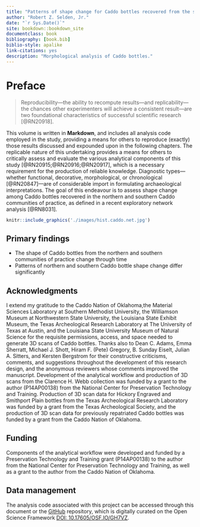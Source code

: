 ```yaml
--- 
title: "Patterns of shape change for Caddo bottles recovered from the southern Caddo area"
author: "Robert Z. Selden, Jr."
date: "`r Sys.Date()`"
site: bookdown::bookdown_site
documentclass: book
bibliography: [book.bib]
biblio-style: apalike
link-citations: yes
description: "Morphological analysis of Caddo bottles."
---
```


# Preface {-}

>Reproducibility---the ability to recompute results---and replicability---the chances other experimenters will achieve a consistent result---are two foundational characteristics of successful scientific research [@RN20918].

This volume is written in **Markdown**, and includes all analysis code employed in the study, providing a means for others to reproduce (exactly) those results discussed and expounded upon in the following chapters. The replicable nature of this undertaking provides a means for others to critically assess and evaluate the various analytical components of this study [@RN20915;@RN20916;@RN20917], which is a necessary requirement for the production of reliable knowledge. Diagnostic types---whether functional, decorative, morphological, or chronological [@RN20847]---are of considerable import in formulating archaeological interpretations. The goal of this endeavour is to assess shape change among Caddo bottles recovered in the northern and southern Caddo communities of practice, as defined in a recent exploratory network analysis [@RN8031].

```r
knitr::include_graphics('./images/hist.caddo.net.jpg')
```

## Primary findings

* The shape of Caddo bottles from the northern and southern communities of practice change through time
* Patterns of northern and southern Caddo bottle shape change differ significantly

## Acknowledgments

I extend my gratitude to the Caddo Nation of Oklahoma,the Material Sciences Laboratory at Southern Methodist University, the Williamson Museum at Northwestern State University, the Louisiana State Exhibit Museum, the Texas Archeological Research Laboratory at The University of Texas at Austin, and the Louisiana State University Museum of Natural Science for the requisite permissions, access, and space needed to generate 3D scans of Caddo bottles. Thanks also to Dean C. Adams, Emma Sherratt, Michael J. Shott, Hiram F. (Pete) Gregory, B. Sunday Eiselt, Julian A. Sitters, and Kersten Bergstrom for their constructive criticisms, comments, and suggestions throughout the development of this research design, and the anonymous reviewers whose comments improved the manuscript. Development of the analytical workflow and production of 3D scans from the Clarence H. Webb collection was funded by a grant to the author (P14AP00138) from the National Center for Preservation Technology and Training. Production of 3D scan data for Hickory Engraved and Smithport Plain bottles from the Texas Archeological Research Laboratory was funded by a grant from the Texas Archeological Society, and the production of 3D scan data for previously repatriated Caddo bottles was funded by a grant from the Caddo Nation of Oklahoma.

## Funding

Components of the analytical workflow were developed and funded by a Preservation Technology and Training grant (P14AP00138) to the author from the National Center for Preservation Technology and Training, as well as a grant to the author from the Caddo Nation of Oklahoma.

## Data management

The analysis code associated with this project can be accessed through this document or the [GitHub](https://github.com/aksel-blaise/bottle.traj) repository, which is digitally curated on the Open Science Framework [DOI: 10.17605/OSF.IO/GH7VZ](https://osf.io/gh7vz/).